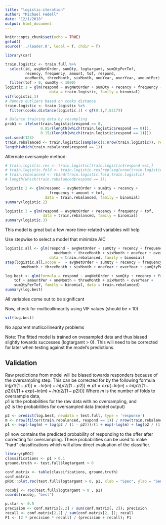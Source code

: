 ```yaml
---
title: "logistic-iteration"
author: "Michael Fedell"
date: "12/1/2018"
output: html_document
---
```


```r
knitr::opts_chunk$set(echo = TRUE)
getwd()
source('../loader.R', local = T, chdir = T)
```

```r
library(car)
```

```r
train.logistic <- train.full %>% 
  select(id, avgNetOrder, sumQty, logtargamt, sumQtyPerTof,
         recency, frequency, amount, tof, respond,
         oneMonth, threeMonth, sixMonth, oneYear, overYear, amountPer) %>%
  filter(tof > 0, sumQty < 1000)
logistic.1 = glm(respond ~ avgNetOrder + sumQty + recency + frequency + amount + tof, 
                    data = train.logistic, family = binomial)
vif(logistic.1)
# Remove outliers based on cooks distance
train.logistic <- train.logistic %>% 
  filter(cooks.distance(logistic.1) < qf(0.1,7,8217))

# Balance training data by resampling
prob1 <- ifelse(train.logistic$respond == 0,
                0.85/(length(which(train.logistic$respond == 0))),
                0.15/(length(which(train.logistic$respond == 1))))
set.seed(123)
train.rebalanced <- train.logistic[sample(c(1:nrow(train.logistic)), replace = TRUE, prob = prob1),]
length(which(train.rebalanced$respond == 1))
```

Alternate oversample method:

```r
# train.logistic.res <- train.logistic[train.logistic$respond ==1,]
# train.logistic.fold <- train.logistic.res[rep(seq(nrow(train.logistic.res)), 3),]
# train.rebalanced <- rbind(train.logistic.fold,train.logistic)
# length(which(train.rebalanced$respond == 1))
```

```r
logistic.2 <- glm(respond ~ avgNetOrder + sumQty + recency + 
                    frequency + amount + tof,
                  data = train.rebalanced, family = binomial)
summary(logistic.2)

logistic.3 = glm(respond ~ avgNetOrder + recency + frequency + tof,
                 data = train.rebalanced, family = binomial)
summary(logistic.3)
```

This model is great but a few more time-related variables will help

Use stepwise to select a model that minimize AIC

```r
logistic.all <- glm(respond ~ avgNetOrder + sumQty + recency + frequency  + tof + amount + amountPer +
                      oneMonth + threeMonth + sixMonth + oneYear + overYear + sumQtyPerTof,
                    data = train.rebalanced, family = binomial)
step(logistic.all,scope =  ~ avgNetOrder + sumQty + recency + frequency  + tof + amount + amountPer +
       oneMonth + threeMonth + sixMonth + oneYear + overYear + sumQtyPerTof, direction = "both")
```

```r
log.best <- glm(formula = respond ~ avgNetOrder + sumQty + recency + frequency + 
    tof + amountPer + oneMonth + threeMonth + sixMonth + overYear + 
    sumQtyPerTof, family = binomial, data = train.rebalanced)
summary(log.best)
```

All variables come out to be significant

Now, check for multicollinearity using VIF values (should be < 10)

```r
vif(log.best)
```

No apparent mutlicollinearity problems

Note: The fitted model is trained on ovesampled data and thus biased slightly towards successes (logtargamt > 0). This will need to be corrected for later when testing against the model's predictions.

## Validation

Raw predictions from model will be biased towards responders because of the oversampling step.
This can be corrected for by the following formula
$ln[p1 / (1 - p1)] = -ln(m)+ln[p2 / (1 - p2)]$
=> $p1 = exp(-ln(m) + ln(p2 / (1 - p2)))/[1 + exp(-ln(m) + ln(p2 / (1 - p2)))]$
Where $m$ is the number of folds to oversample data,  
$p1$ is the probabilities for the raw data with no oversampling, and  
$p2$ is the probabilities for oversampled data (model output)

```r
p2 <- predict(log.best, newdata = test.full, type = 'response')
m <- nrow(filter(train.rebalanced, respond == 1)) / nrow(train.rebalanced) / .0393
p1 <- exp(-log(m) + log(p2 / (1 - p2)))/(1 + exp(-log(m) + log(p2 / (1 - p2))))
```

p1 now contains the predicted probability of responding to the offer after correcting for oversampling. These probabilities can be used to make "hard" classifications which will allow direct evaluation of the classifier.

```r
library(pROC)
classifications <- p1 > 0.1
ground.truth <- test.full$logtargamt > 0

conf.matrix <- table(classifications, ground.truth)
conf.matrix
pROC::plot.roc(test.full$logtargamt > 0, p1, xlab = "Spec", ylab = "Sens", print.auc = T)

rocobj <- roc(test.full$logtargamt > 0 , p1)
coords(rocobj, "best")

p.star <- 0.5
precision <- conf.matrix[2,2] / sum(conf.matrix[, 2]); precision
recall <- conf.matrix[2,2] / sum(conf.matrix[2, ]); recall
F1 <- (2 * precision * recall) / (precision + recall); F1
```

